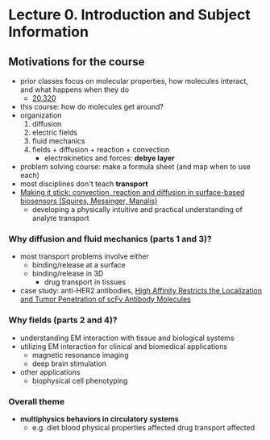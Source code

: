 # Lecture 0. Introduction and Subject Information

## Motivations for the course
- prior classes focus on molecular properties, how molecules interact, and what happens when they do
    - [20.320](https://ocw.mit.edu/courses/biological-engineering/20-320-analysis-of-biomolecular-and-cellular-systems-fall-2012/)
- this course: how do molecules get around?
- organization
    1. diffusion
    2. electric fields
    3. fluid mechanics
    4. fields + diffusion + reaction + convection
        - electrokinetics and forces: **debye layer**
- problem solving course: make a formula sheet (and map when to use each)
- most disciplines don't teach **transport**
- [Making it stick: convection, reaction and diffusion in surface-based biosensors (Squires, Messinger, Manalis)](https://pubmed.ncbi.nlm.nih.gov/18392027/)
    - developing a physically intuitive and practical understanding of analyte transport

### Why diffusion and fluid mechanics (parts 1 and 3)?
- most transport problems involve either
    - binding/release at a surface
    - binding/release in 3D
        - drug transport in tissues
- case study: anti-HER2 antibodies, [High Affinity Restricts the Localization and Tumor Penetration of scFv Antibody Molecules](https://cancerres.aacrjournals.org/content/61/12/4750)

### Why fields (parts 2 and 4)?
- understanding EM interaction with tissue and biological systems
- utilizing EM interaction for clinical and biomedical applications
    - magnetic resonance imaging
    - deep brain stimulation
- other applications
    - biophysical cell phenotyping

### Overall theme
- **multiphysics behaviors in circulatory systems**
    - e.g. diet <RA /> blood physical properties affected <RA /> drug transport affected